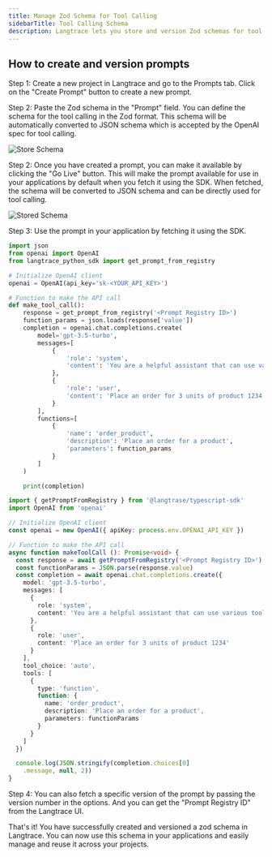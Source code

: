 ```yaml
---
title: Manage Zod Schema for Tool Calling
sidebarTitle: Tool Calling Schema
description: Langtrace lets you store and version Zod schemas for tool calling, making it easy to manage and reuse them across your applications.
---
```


## How to create and version prompts

Step 1: Create a new project in Langtrace and go to the Prompts tab. Click on the "Create Prompt" button to create a new prompt.

Step 2: Paste the Zod schema in the "Prompt" field. You can define the schema for the tool calling in the Zod format. This schema will be automatically converted to JSON schema which is accepted by the OpenAI spec for tool calling.

![Store Schema](/images/schema-1.png)

Step 2: Once you have created a prompt, you can make it available by clicking the "Go Live" button. This will make the prompt available for use in your applications by default when you fetch it using the SDK. When fetched, the schema will be converted to JSON schema and can be directly used for tool calling.

![Stored Schema](/images/schema-2.png)

Step 3: Use the prompt in your application by fetching it using the SDK.

<CodeGroup>

```python Python
import json
from openai import OpenAI
from langtrace_python_sdk import get_prompt_from_registry

# Initialize OpenAI client
openai = OpenAI(api_key='sk-<YOUR_API_KEY>')

# Function to make the API call
def make_tool_call():
    response = get_prompt_from_registry('<Prompt Registry ID>')
    function_params = json.loads(response['value'])
    completion = openai.chat.completions.create(
        model='gpt-3.5-turbo',
        messages=[
            {
                'role': 'system',
                'content': 'You are a helpful assistant that can use various tools.'
            },
            {
                'role': 'user',
                'content': 'Place an order for 3 units of product 1234'
            }
        ],
        functions=[
            {
                'name': 'order_product',
                'description': 'Place an order for a product',
                'parameters': function_params
            }
        ]
    )

    print(completion)
```

```typescript Typescript
import { getPromptFromRegistry } from '@langtrase/typescript-sdk' 
import OpenAI from 'openai'

// Initialize OpenAI client
const openai = new OpenAI({ apiKey: process.env.OPENAI_API_KEY })

// Function to make the API call
async function makeToolCall (): Promise<void> {
  const response = await getPromptFromRegistry('<Prompt Registry ID>')
  const functionParams = JSON.parse(response.value)
  const completion = await openai.chat.completions.create({
    model: 'gpt-3.5-turbo',
    messages: [
      {
        role: 'system',
        content: 'You are a helpful assistant that can use various tools.'
      },
      {
        role: 'user',
        content: 'Place an order for 3 units of product 1234'
      }
    ],
    tool_choice: 'auto',
    tools: [
      {
        type: 'function',
        function: {
          name: 'order_product',
          description: 'Place an order for a product',
          parameters: functionParams
        }
      }
    ]
  })

  console.log(JSON.stringify(completion.choices[0]
    .message, null, 2))
}
```

</CodeGroup>

Step 4: You can also fetch a specific version of the prompt by passing the version number in the options. And you can get the "Prompt Registry ID" from the Langtrace UI.

That's it! You have successfully created and versioned a zod schema in Langtrace. You can now use this schema in your applications and easily manage and reuse it across your projects.
